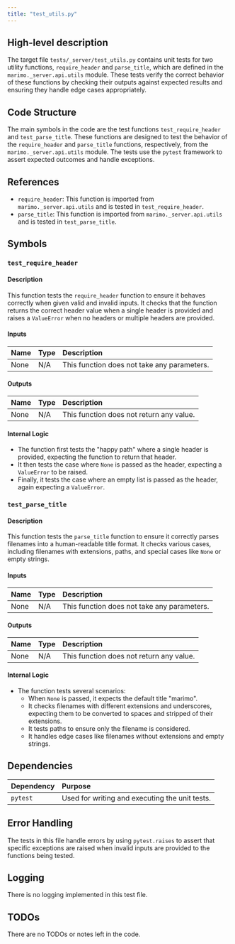 ```yaml
---
title: "test_utils.py"
---
```


## High-level description

The target file `tests/_server/test_utils.py` contains unit tests for two utility functions, `require_header` and `parse_title`, which are defined in the `marimo._server.api.utils` module. These tests verify the correct behavior of these functions by checking their outputs against expected results and ensuring they handle edge cases appropriately.

## Code Structure

The main symbols in the code are the test functions `test_require_header` and `test_parse_title`. These functions are designed to test the behavior of the `require_header` and `parse_title` functions, respectively, from the `marimo._server.api.utils` module. The tests use the `pytest` framework to assert expected outcomes and handle exceptions.

## References

- `require_header`: This function is imported from `marimo._server.api.utils` and is tested in `test_require_header`.
- `parse_title`: This function is imported from `marimo._server.api.utils` and is tested in `test_parse_title`.

## Symbols

### `test_require_header`
#### Description
This function tests the `require_header` function to ensure it behaves correctly when given valid and invalid inputs. It checks that the function returns the correct header value when a single header is provided and raises a `ValueError` when no headers or multiple headers are provided.

#### Inputs
| Name | Type | Description |
|:-----|:-----|:------------|
| None | N/A  | This function does not take any parameters. |

#### Outputs
| Name | Type | Description |
|:-----|:-----|:------------|
| None | N/A  | This function does not return any value. |

#### Internal Logic
- The function first tests the "happy path" where a single header is provided, expecting the function to return that header.
- It then tests the case where `None` is passed as the header, expecting a `ValueError` to be raised.
- Finally, it tests the case where an empty list is passed as the header, again expecting a `ValueError`.

### `test_parse_title`
#### Description
This function tests the `parse_title` function to ensure it correctly parses filenames into a human-readable title format. It checks various cases, including filenames with extensions, paths, and special cases like `None` or empty strings.

#### Inputs
| Name | Type | Description |
|:-----|:-----|:------------|
| None | N/A  | This function does not take any parameters. |

#### Outputs
| Name | Type | Description |
|:-----|:-----|:------------|
| None | N/A  | This function does not return any value. |

#### Internal Logic
- The function tests several scenarios:
  - When `None` is passed, it expects the default title "marimo".
  - It checks filenames with different extensions and underscores, expecting them to be converted to spaces and stripped of their extensions.
  - It tests paths to ensure only the filename is considered.
  - It handles edge cases like filenames without extensions and empty strings.

## Dependencies

| Dependency | Purpose |
|:-----------|:--------|
| `pytest`   | Used for writing and executing the unit tests. |

## Error Handling

The tests in this file handle errors by using `pytest.raises` to assert that specific exceptions are raised when invalid inputs are provided to the functions being tested.

## Logging

There is no logging implemented in this test file.

## TODOs

There are no TODOs or notes left in the code.